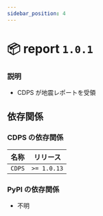 ```yaml
---
sidebar_position: 4
---
```



# 📦 report `1.0.1`

<PluginMetaBar
  author="yoyochou0901"
  name="report"
  repository="https://github.com/ExpTechTW/CDPS-report"
/>

### 説明

- CDPS が地震レポートを受領

## 依存関係

### CDPS の依存関係

| 名称   | リリース    |
| ------ | ----------- |
| `CDPS` | `>= 1.0.13` |

### PyPI の依存関係

- 不明
